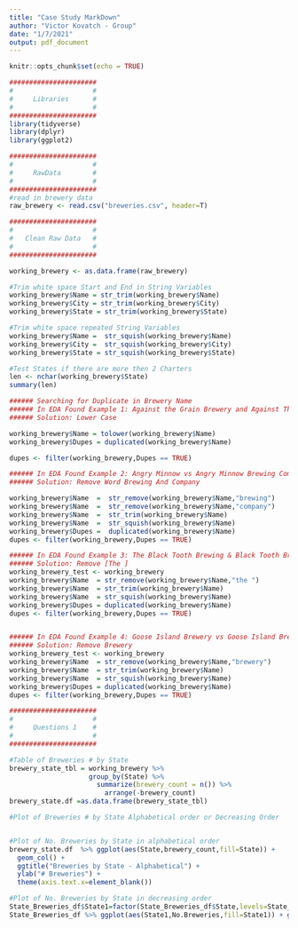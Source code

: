 ---
title: "Case Study MarkDown"
author: "Victor Kovatch - Group"
date: "1/7/2021"
output: pdf_document
---

```{r setup, include=FALSE}
knitr::opts_chunk$set(echo = TRUE)
```

```{r library, echo=FALSE}
######################
#                    #
#     Libraries      #
#                    #
######################
library(tidyverse)
library(dplyr)
library(ggplot2)
```


```{r rawdata, echo=FALSE}
######################
#                    #
#     RawData        #
#                    #
######################
#read in brewery data
raw_brewery <- read.csv("breweries.csv", header=T)


```

```{r CleanData, echo=FALSE}
######################
#                    #
#   Clean Raw Data   #
#                    #
######################

working_brewery <- as.data.frame(raw_brewery)

#Trim white space Start and End in String Variables
working_brewery$Name = str_trim(working_brewery$Name)
working_brewery$City = str_trim(working_brewery$City)
working_brewery$State = str_trim(working_brewery$State)

#Trim white space repeated String Variables
working_brewery$Name =  str_squish(working_brewery$Name)
working_brewery$City =  str_squish(working_brewery$City)
working_brewery$State = str_squish(working_brewery$State)

#Test States if there are more then 2 Charters
len <- nchar(working_brewery$State)
summary(len)

###### Searching for Duplicate in Brewery Name
###### In EDA Found Example 1: Against the Grain Brewery and Against The Grain Brewery
###### Solution: Lower Case

working_brewery$Name = tolower(working_brewery$Name)
working_brewery$Dupes = duplicated(working_brewery$Name)

dupes <- filter(working_brewery,Dupes == TRUE)

###### In EDA Found Example 2: Angry Minnow vs Angry Minnow Brewing Company
###### Solution: Remove Word Brewing And Company

working_brewery$Name  =  str_remove(working_brewery$Name,"brewing")
working_brewery$Name  =  str_remove(working_brewery$Name,"company")
working_brewery$Name  =  str_trim(working_brewery$Name)
working_brewery$Name  =  str_squish(working_brewery$Name)
working_brewery$Dupes =  duplicated(working_brewery$Name)
dupes <- filter(working_brewery,Dupes == TRUE)

###### In EDA Found Example 3: The Black Tooth Brewing & Black Tooth Brewing
###### Solution: Remove [The ]
working_brewery_test <- working_brewery
working_brewery$Name  = str_remove(working_brewery$Name,"the ")
working_brewery$Name  = str_trim(working_brewery$Name)
working_brewery$Name  = str_squish(working_brewery$Name)
working_brewery$Dupes = duplicated(working_brewery$Name)
dupes <- filter(working_brewery,Dupes == TRUE)


###### In EDA Found Example 4: Goose Island Brewery vs Goose Island Brewing
###### Solution: Remove Brewery
working_brewery_test <- working_brewery
working_brewery$Name  = str_remove(working_brewery$Name,"brewery")
working_brewery$Name  = str_trim(working_brewery$Name)
working_brewery$Name  = str_squish(working_brewery$Name)
working_brewery$Dupes = duplicated(working_brewery$Name)
dupes <- filter(working_brewery,Dupes == TRUE)
```

```{r Question 1, echo=FALSE}
######################
#                    #
#     Questions 1    #
#                    #
######################

#Table of Breweries # by State
brewery_state_tbl = working_brewery %>% 
                    group_by(State) %>% 
                      summarize(brewery_count = n()) %>%      
                        arrange(-brewery_count)
brewery_state.df =as.data.frame(brewery_state_tbl)

#Plot of Breweries # by State Alphabetical order or Decreasing Order


#Plot of No. Breweries by State in alphabetical order
brewery_state.df  %>% ggplot(aes(State,brewery_count,fill=State)) + 
  geom_col() + 
  ggtitle("Breweries by State - Alphabetical") + 
  ylab("# Breweries") + 
  theme(axis.text.x=element_blank()) 

#Plot of No. Breweries by State in decreasing order
State_Breweries_df$State1=factor(State_Breweries_df$State,levels=State_Breweries_df$State[order(-State_Breweries_df$No.Breweries)]) 
State_Breweries_df %>% ggplot(aes(State1,No.Breweries,fill=State1)) + geom_col() + ggtitle("Number of Breweries by State - Decreasing") + ylab("# Breweries") + xlab("State") + theme(axis.text.x=element_blank())
```